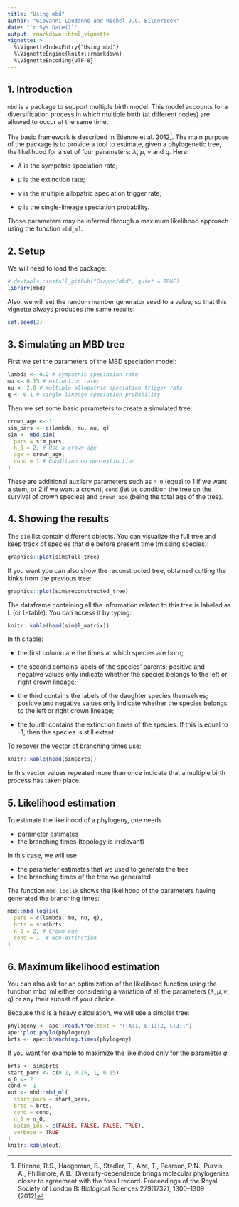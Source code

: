 ```yaml
---
title: "Using mbd"
author: "Giovanni Laudanno and Richel J.C. Bilderbeek"
date: "`r Sys.Date()`"
output: rmarkdown::html_vignette
vignette: >
  %\VignetteIndexEntry{"Using mbd"}
  %\VignetteEngine{knitr::rmarkdown}
  %\VignetteEncoding{UTF-8}
---
```


## 1. Introduction

`mbd` is a package to support multiple birth model.
This model accounts for a diversification process in which multiple
birth (at different nodes) are allowed to occur at the same time.

The basic framework is described in Etienne et al. 2012^[
  Etienne, R.S., Haegeman, B., Stadler, T., Aze, T., Pearson, P.N., Purvis, A.,
  Phillimore, A.B.:
  Diversity-dependence brings molecular phylogenies closer to agreement with the
  fossil record. Proceedings of the Royal Society of
  London B: Biological Sciences
  279(1732), 1300–1309 (2012)
].
The main purpose of the package is to provide a tool to estimate, given a phylogenetic tree, the likelihood for a set of four parameters: $\lambda$, $\mu$, $\nu$ and $q$.
Here:

- $\lambda$ is the sympatric speciation rate;

- $\mu$ is the extinction rate;

- $\nu$ is the multiple allopatric speciation trigger rate;

- $q$ is the single-lineage speciation probability.

Those parameters may be inferred through a maximum likelihood approach using the function `mbd_ml`.

## 2. Setup

We will need to load the package:

```r
# devtools::install_github("Giappo/mbd", quiet = TRUE)
library(mbd)
```

Also, we will set the random number generator seed to a value,
so that this vignette always produces the same results:

```r
set.seed(2)
```

## 3. Simulating an MBD tree

First we set the parameters of the MBD speciation model:

```r
lambda <- 0.2 # sympatric speciation rate
mu <- 0.15 # extinction rate;
nu <- 2.0 # multiple allopatric speciation trigger rate
q <- 0.1 # single-lineage speciation probability
```

Then we set some basic parameters to create a simulated tree:

```r
crown_age <- 1
sim_pars <- c(lambda, mu, nu, q)
sim <- mbd_sim(
  pars = sim_pars, 
  n_0 = 2, # Use a crown age 
  age = crown_age,
  cond = 1 # Condition on non-extinction
)
```

These are additional auxilary parameters
such as `n_0` (equal to 1 if we want a stem, or 2 if we want a crown),
`cond` (let us condition the tree on the survival of crown species)
and `crown_age` (being the total age of the tree).

## 4. Showing the results

The `sim` list contain different objects.
You can visualize the full tree and keep track of species that die
before present time (missing species):

```r
graphics::plot(sim$full_tree)
```

If you want you can also show the reconstructed tree,
obtained cutting the kinks from the previous tree:

```r
graphics::plot(sim$reconstructed_tree)
```

The dataframe containing all the information related to this tree
is labeled as L (or L-table). You can access it by typing:

```r
knitr::kable(head(sim$l_matrix))
```

In this table:

- the first column are the times at which species are born;

- the second contains labels of the species' parents; positive and negative values only indicate whether the species belongs to the left or right crown lineage;

- the third contains the labels of the daughter species themselves; positive and negative values only indicate whether the species belongs to the left or right crown lineage;

- the fourth contains the extinction times of the species. If this is equal to -1, then the species is still extant.

To recover the vector of branching times use:

```r
knitr::kable(head(sim$brts))
```

In this vector values repeated more than once indicate
that a multiple birth process has taken place.

## 5. Likelihood estimation

To estimate the likelihood of a phylogeny, one needs

 * parameter estimates
 * the branching times (topology is irrelevant)

In this case, we will use

 * the parameter estimates that we used to generate the tree
 * the branching times of the tree we generated

The function `mbd_loglik` shows the likelihood of the parameters having
generated the branching times:

```r
mbd::mbd_loglik(
  pars = c(lambda, mu, nu, q), 
  brts = sim$brts, 
  n_0 = 2, # Crown age 
  cond = 1  # Non-extinction 
)
```

## 6. Maximum likelihood estimation

You can also ask for an optimization of the likelihood function
using the function mbd_ml either considering a variation of all
the parameters ($\lambda, \mu, \nu, q$) or any their subset of your choice.

Because this is a heavy calculation, we will use a simpler tree:

```r
phylogeny <- ape::read.tree(text = "((A:1, B:1):2, C:3);")  
ape::plot.phylo(phylogeny)
brts <- ape::branching.times(phylogeny)
```

If you want for example to maximize the likelihood only for the parameter $q$:

```r
brts <- sim$brts
start_pars <- c(0.2, 0.15, 1, 0.15)
n_0 <- 2
cond <- 1
out <- mbd::mbd_ml(
  start_pars = start_pars,
  brts = brts,
  cond = cond,
  n_0 = n_0,
  optim_ids = c(FALSE, FALSE, FALSE, TRUE),
  verbose = TRUE
)
knitr::kable(out)
```
